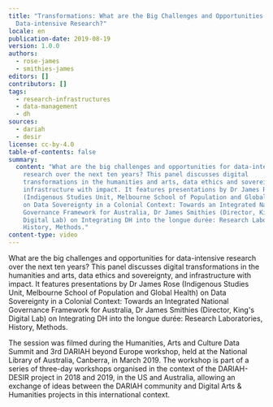 ```yaml
---
title: "Transformations: What are the Big Challenges and Opportunities for
  Data-intensive Research?"
locale: en
publication-date: 2019-08-19
version: 1.0.0
authors:
  - rose-james
  - smithies-james
editors: []
contributors: []
tags:
  - research-infrastructures
  - data-management
  - dh
sources:
  - dariah
  - desir
license: cc-by-4.0
table-of-contents: false
summary:
  content: "What are the big challenges and opportunities for data-intensive
    research over the next ten years? This panel discusses digital
    transformations in the humanities and arts, data ethics and sovereignty, and
    infrastructure with impact. It features presentations by Dr James Rose
    (Indigenous Studies Unit, Melbourne School of Population and Global Health)
    on Data Sovereignty in a Colonial Context: Towards an Integrated National
    Governance Framework for Australia, Dr James Smithies (Director, King's
    Digital Lab) on Integrating DH into the longue durée: Research Laboratories,
    History, Methods."
content-type: video
---
```

What are the big challenges and opportunities for data-intensive research over the next ten years? This panel discusses digital transformations in the humanities and arts, data ethics and sovereignty, and infrastructure with impact. It features presentations by Dr James Rose (Indigenous Studies Unit, Melbourne School of Population and Global Health) on Data Sovereignty in a Colonial Context: Towards an Integrated National Governance Framework for Australia, Dr James Smithies (Director, King's Digital Lab) on Integrating DH into the longue durée: Research Laboratories, History, Methods.

The session was filmed during the Humanities, Arts and Culture Data Summit and 3rd DARIAH beyond Europe workshop, held at the National Library of Australia, Canberra, in March 2019. The workshop is part of a series of three-day workshops organised in the context of the DARIAH-DESIR project in 2018 and 2019, in the US and Australia, allowing an exchange of ideas between the DARIAH community and Digital Arts & Humanities projects in this international context.

<VideoCard provider="youtube" id="7f1VZbEOr44" title="Transformations" image="/assets/content/assets/en/resources/hosted/transformations-what-are-the-big-challenges-and-opportunities-for-data-intensive-research/transformations-png" subtitle="What are the Big Challenges and Opportunities for Data-intensive Research?" />
